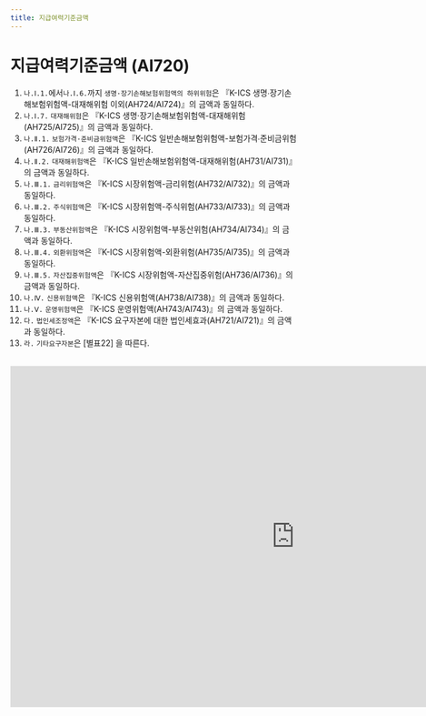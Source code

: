 ```yaml
---
title: 지급여력기준금액
---
```

# 지급여력기준금액 (AI720)

<Accordion multiple activeIndex={[]}>
<AccordionTab header="[작성 요령]">

1) `나.Ⅰ.1.`에서`나.Ⅰ.6.`까지 `생명·장기손해보험위험액의 하위위험`은 『K-ICS 생명∙장기손해보험위험액-대재해위험 이외(AH724/AI724)』의 금액과 동일하다.
2) `나.Ⅰ.7.` `대재해위험`은 『K-ICS 생명·장기손해보험위험액-대재해위험(AH725/AI725)』의 금액과 동일하다.
3) `나.Ⅱ.1.` `보험가격·준비금위험액`은 『K-ICS 일반손해보험위험액-보험가격∙준비금위험(AH726/AI726)』의 금액과 동일하다.
4) `나.Ⅱ.2.` `대재해위험액`은 『K-ICS 일반손해보험위험액-대재해위험(AH731/AI731)』의 금액과 동일하다.
5) `나.Ⅲ.1.` `금리위험액`은 『K-ICS 시장위험액-금리위험(AH732/AI732)』의 금액과 동일하다.
6) `나.Ⅲ.2.` `주식위험액`은 『K-ICS 시장위험액-주식위험(AH733/AI733)』의 금액과 동일하다.
7) `나.Ⅲ.3.` `부동산위험액`은 『K-ICS 시장위험액-부동산위험(AH734/AI734)』의 금액과 동일하다.
8) `나.Ⅲ.4.` `외환위험액`은 『K-ICS 시장위험액-외환위험(AH735/AI735)』의 금액과 동일하다.
9) `나.Ⅲ.5.` `자산집중위험액`은 『K-ICS 시장위험액-자산집중위험(AH736/AI736)』의 금액과 동일하다.
10) `나.Ⅳ.` `신용위험액`은 『K-ICS 신용위험액(AH738/AI738)』의 금액과 동일하다.
11) `나.Ⅴ.` `운영위험액`은 『K-ICS 운영위험액(AH743/AI743)』의 금액과 동일하다.
12) `다.` `법인세조정액`은 『K-ICS 요구자본에 대한 법인세효과(AH721/AI721)』의 금액과 동일하다.
13) `라.` `기타요구자본`은 [별표22] <OverlayDemo id = "418"/>을 따른다.

</AccordionTab>
</Accordion>

<br/>

<iframe width="1000" height="600" frameBorder="0" scrolling="no"
src="https://onedrive.live.com/embed?resid=AB5F66CE0CF8D024%2116554&authkey=%21ACzRWZavyE-79hc&em=2
&AllowTyping=True
&wdAllowInteractivity=False&ActiveCell='2-4'!F10&Item='2-4'!A7:D48
&wdHideGridlines=True
&wdDownloadButton=False
&waccluster=PSG3">
</iframe>
